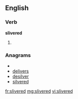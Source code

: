 ==English==

===Verb===
'''slivered'''

# {{past of|[[sliver]]}}

===Anagrams===
* {{alphagram|deeilrsv}}
* [[delivers#English|delivers]]
* [[desilver#English|desilver]]
* [[silvered#English|silvered]]

[[fr:slivered]]
[[mg:slivered]]
[[vi:slivered]]